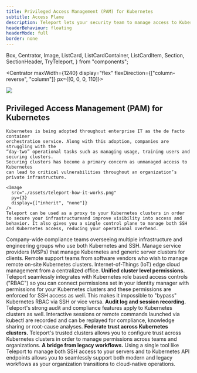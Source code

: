 ```yaml
---
title: Privileged Access Management (PAM) for Kubernetes
subtitle: Access Plane
description: Teleport lets your security team to manage access to Kubernetes clusters through a central directory of users, roles, and teams.
headerBehaviour: floating
headerMode: full
border: none
---
```



  Box,
  Centrator,
  Image,
  ListCard,
  ListCardContainer,
  ListCardItem,
  Section,
  SectionHeader,
  TryTeleport,
} from "components";

<SectionHeader
  title={meta.title}
  subtitle={meta.subtitle}
  description={meta.description}
  descriptionTextWidth="1000px"
  bg="wave-on-gray"
/>

<Centrator maxWidth={1240} display="flex" flexDirection={["column-reverse", "column"]} px={[0, 0, 0, 110]}>
  <Section borderTop="1px solid #F0F2F4" css={css({ p: { fontSize: "text-xl" } })} lineHeight="lg" maxWidth={1250} py={[5, 6]} px={4}>
 <Image
      src="./assets/teleport-how-it-works.png"
      float="right"
      py={3}
      display={["none", "inherit"]}
    />
    <h1>Privileged Access Management (PAM) for Kubernetes</h1>

    Kubernetes is being adopted throughout enterprise IT as the de facto container
    orchestration service. Along with this adoption, companies are struggling with the
    “day-two” operational tasks such as managing usage, training users and securing clusters.
    Securing clusters has become a primary concern as unmanaged access to Kubernetes
    can lead to critical vulnerabilities throughout an organization’s private infrastructure.

    <Image
      src="./assets/teleport-how-it-works.png"
      py={3}
      display={["inherit", "none"]}
    />
    Teleport can be used as a proxy to your Kubernetes clusters in order to secure your infrastructureand improve visibility into access and behavior. It also gives you a single control plane to manage both SSH and Kubernetes access, reducing your operational overhead.

  </Section>
</Centrator>

<Section backgroundColor="lightest-gray">
  <Centrator>
    <ListCardContainer flexGrow="1">
      <ListCard
        title="Who can Benefit from Teleport's Kubernetes PAM?"
        bg="flatWhite"
        subtitle="Using Teleport instead of individually-managed authorization and authentication methods means companies can now have a single control plane to manage role-based access control (RBAC) for Kubernetes clusters and clusters of SSH servers for their organization but also for third-party teams. This is useful for:"
        height="100%"
      >
        <ListCardItem icon="lock" mode="compact">
          Company-wide compliance teams overseeing multiple infrastructure and
          engineering groups who use both Kubernetes and SSH.
        </ListCardItem>
        <ListCardItem icon="kubernetes" mode="compact">
          Manage service providers (MSPs) that manage Kubernetes and generic
          server clusters for clients.
        </ListCardItem>
        <ListCardItem icon="cloud" mode="compact">
          Remote support teams from software vendors who wish to manage remote
          on-site Kubernetes clusters.
        </ListCardItem>
        <ListCardItem icon="database" mode="compact">
          Internet-of-Things (IoT) edge cloud management from a centralized
          office.
        </ListCardItem>
      </ListCard>
      <ListCard
        title="PAM for Kubernetes Highlights"
        bg="flatWhite"
        height="100%"
        subtitle="Teleport was built from the ground up to support highly elastic, cloud-native infrastructure being accessed by multiple teams. Teleport integration with Kubernetes extends Teleport benefits to teams who have adopted Kubernetes-based operations:"
      >
        <ListCardItem icon="success">
          <b>Unified cluster level permissions.</b> Teleport seamlessly
          integrates with Kubernetes role based access controls ("RBAC") so you
          can connect permissions set in your identity manager with permissions
          for your Kubernetes clusters and these permissions are enforced for
          SSH access as well. This makes it impossible to "bypass" Kubernetes
          RBAC via SSH or vice versa.
        </ListCardItem>
        <ListCardItem icon="success">
          <b>Audit log and session recording.</b> Teleport's strong audit and
          compliance features apply to Kubernetes clusters as well. Interactive
          sessions or remote commands launched via kubectl are recorded and can
          be replayed for compliance, knowledge sharing or root-cause analyses.
        </ListCardItem>
        <ListCardItem icon="success">
          <b>Federate trust across Kubernetes clusters.</b> Teleport's trusted
          clusters allows you to configure trust across Kubernetes clusters in
          order to manage permissions across teams and organizations.
        </ListCardItem>
        <ListCardItem icon="success">
          <b>A bridge from legacy workflows.</b> Using a single tool like
          Teleport to manage both SSH access to your servers and to Kubernetes
          API endpoints allows you to seamlessly support both modern and legacy
          workflows as your organization transitions to cloud-native operations.
        </ListCardItem>
      </ListCard>
    </ListCardContainer>
  </Centrator>
</Section>
<TryTeleport />
